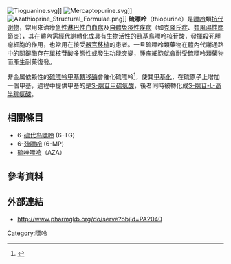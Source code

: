 [[File:Tioguanine.svg|thumb]]]]
[[File:Mercaptopurine.svg|thumb]]]]
[[File:Azathioprine_Structural_Formulae.png|thumb]]]]
{{medical}}
'''硫嘌呤'''（thiopurine）是[[嘌呤|嘌呤]]類[[抗代谢物|抗代谢物]]，常用來治療[[急性淋巴性白血病|急性淋巴性白血病]]及[[自體免疫性疾病|自體免疫性疾病]]（如[[克隆氏症|克隆氏症]]、[[類風濕性關節炎|類風濕性關節炎]]），其在體內需經代謝轉化成具有生物活性的[[巰基鳥嘌呤核苷酸|巰基鳥嘌呤核苷酸]]，發揮殺死腫瘤細胞的作用，也常用在接受[[器官移植|器官移植]]的患者。一旦硫嘌呤類藥物在體內代謝通路中的關鍵酶存在單核苷酸多態性或發生功能突變，腫瘤細胞就會耐受硫嘌呤類藥物而產生耐藥復發。

非金属依赖性的[[硫嘌呤甲基轉移酶|硫嘌呤甲基轉移酶]]會催化硫嘌呤<ref name="pmid18506437">{{Cite journal|author=Sahasranaman S, Howard D, Roy S |title=Clinical pharmacology and pharmacogenetics of thiopurines |journal=Eur. J. Clin. Pharmacol. |volume=64 |issue=8 |pages=753–67 |date=August 2008 |pmid=18506437 |doi=10.1007/s00228-008-0478-6}}</ref>，使其[[甲基化|甲基化]]，在硫原子上增加一個甲基，過程中提供甲基的是[[S-腺苷甲硫氨酸|S-腺苷甲硫氨酸]]，後者同時被轉化成[[S-腺苷-L-高半胱氨酸|S-腺苷-L-高半胱氨酸]]。

==相關條目==
* 6-[[硫代鸟嘌呤|硫代鸟嘌呤]] (6-TG)
* 6-[[巯嘌呤|巯嘌呤]] (6-MP)
* [[硫唑嘌呤|硫唑嘌呤]]（AZA）

==參考資料==
{{Reflist}}

==外部連結==
* http://www.pharmgkb.org/do/serve?objId=PA2040 {{Wayback|url=http://www.pharmgkb.org/do/serve?objId=PA2040 |date=20140220201533 }}
{{化疗药物}}
<!--{{Antirheumatic products}}-->

[[Category:嘌呤|Category:嘌呤]]
{{藥學小作品}}